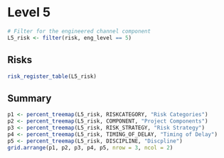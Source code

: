 # Level 5

```r
# Filter for the engineered channel component
L5_risk <- filter(risk, eng_level == 5)
```

## Risks
```r
risk_register_table(L5_risk)
```

## Summary
```r
p1 <- percent_treemap(L5_risk, RISKCATEGORY, "Risk Categories")
p2 <- percent_treemap(L5_risk, COMPONENT, "Project Components")
p3 <- percent_treemap(L5_risk, RISK_STRATEGY, "Risk Strategy")
p4 <- percent_treemap(L5_risk, TIMING_OF_DELAY, "Timing of Delay")
p5 <- percent_treemap(L5_risk, DISCIPLINE, "Discpline")
grid.arrange(p1, p2, p3, p4, p5, nrow = 3, ncol = 2)
```
